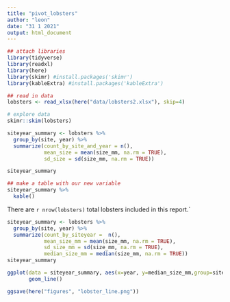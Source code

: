 ```yaml
---
title: "pivot_lobsters"
author: "leon"
date: "31 1 2021"
output: html_document
---
```


```r
## attach libraries
library(tidyverse)
library(readxl)
library(here)
library(skimr) #install.packages('skimr')
library(kableExtra) #install.packages('kableExtra')
```
```r
## read in data
lobsters <- read_xlsx(here("data/lobsters2.xlsx"), skip=4)
```

```r
# explore data
skimr::skim(lobsters) 
```
```r
siteyear_summary <- lobsters %>%
  group_by(site, year) %>%
  summarize(count_by_site_and_year = n(),
            mean_size = mean(size_mm, na.rm = TRUE),
            sd_size = sd(size_mm, na.rm = TRUE))

siteyear_summary
```
```r
## make a table with our new variable
siteyear_summary %>%
  kable()
```

There are `r nrow(lobsters)` total lobsters included in this report.`

```r
siteyear_summary <- lobsters %>%
  group_by(site, year) %>%
  summarize(count_by_siteyear =  n(), 
            mean_size_mm = mean(size_mm, na.rm = TRUE), 
            sd_size_mm = sd(size_mm, na.rm = TRUE), 
            median_size_mm = median(size_mm, na.rm = TRUE))
siteyear_summary


```
```r
ggplot(data = siteyear_summary, aes(x=year, y=median_size_mm,group=site, color=site)) +
       geom_line()
```
```r
ggsave(here("figures", "lobster_line.png"))
```

